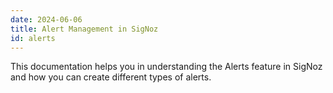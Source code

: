 ```yaml
---
date: 2024-06-06
title: Alert Management in SigNoz
id: alerts
---
```


This documentation helps you in understanding the Alerts feature in SigNoz and how you can create different types of alerts.

<DocCardContainer>

<DocCard
    title="Alert Management"
    description="Alerts in SigNoz can help you to define which data to monitor, set thresholds to detect potential problems..."
    href="/docs/userguide/alerts-management"
/>

<DocCard
    title="Setup Alerts Notifications"
    description="You can setup notification channel for sending the generated alerts to other applications. Currently, the following channels are ..."
    href="/docs/setup-alerts-notification"
/>

<DocCard
    title="📄️ Anomaly based alerts"
    description="An Anomaly-based alert in SigNoz allows you to define conditions based on metric data..."
    href="/docs/alerts-management/anomaly-based-alerts"
/>

<DocCard
    title="📄️ Metrics based alerts"
    description="A Metric-based alert in SigNoz allows you to define conditions based on metric data..."
    href="/docs/alerts-management/metrics-based-alerts"
/>


<DocCard
    title="📄️ Log based alerts"
    description="A Log-based alert allows you to define conditions based on log data,..."
    href="/docs/alerts-management/log-based-alerts"
/>

<DocCard
    title="📄️ Trace based alerts"
    description="A Trace-based alert in SigNoz allows you to define conditions based on trace data..."
    href="/docs/alerts-management/trace-based-alerts"
/>


<DocCard
    title="📄️ Exceptions based alerts"
    description="An Exceptions-based alert in SigNoz allows you to define conditions..."
    href="/docs/alerts-management/exceptions-based-alerts"
/>

<DocCard
    title="📄️ Planned Maintenance"
    description="Planned Maintenance in SigNoz allows you to schedule maintenance windows for your application..."
    href="/docs/alerts-management/planned-maintenance"
/>

<DocCard
    title="📄️ Alerts History"
    description="The Alerts History feature helps you analyze and understand the behavior of your alerts over time..."
    href="/docs/alerts-management/alerts-history"
/>

<DocCard
    title="📄️ Terraform Provider"
    description="Terraform provider `SigNoz/signoz` helps you manage SigNoz Alertz as code..."
    href="/docs/alerts-management/terraform-provider-signoz"
/>

</DocCardContainer>